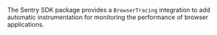 The Sentry SDK package provides a `BrowserTracing` integration to add automatic instrumentation for monitoring the performance of browser applications.
